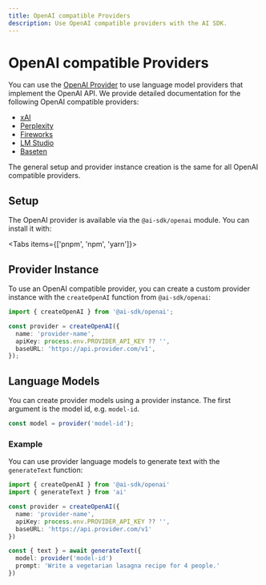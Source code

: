 ```yaml
---
title: OpenAI compatible Providers
description: Use OpenAI compatible providers with the AI SDK.
---
```


# OpenAI compatible Providers

You can use the [OpenAI Provider](/providers/ai-sdk-providers/openai) to use language model providers that implement the OpenAI API.
We provide detailed documentation for the following OpenAI compatible providers:

- [xAI](/providers/openai-compatible-providers/xai)
- [Perplexity](/providers/openai-compatible-providers/perplexity)
- [Fireworks](/providers/openai-compatible-providers/fireworks)
- [LM Studio](/providers/openai-compatible-providers/lmstudio)
- [Baseten](/providers/openai-compatible-providers/baseten)

The general setup and provider instance creation is the same for all OpenAI compatible providers.

## Setup

The OpenAI provider is available via the `@ai-sdk/openai` module. You can install it with:

<Tabs items={['pnpm', 'npm', 'yarn']}>
  <Tab>
    <Snippet text="pnpm add @ai-sdk/openai" dark />
  </Tab>
  <Tab>
    <Snippet text="npm install @ai-sdk/openai" dark />
  </Tab>
  <Tab>
    <Snippet text="yarn add @ai-sdk/openai" dark />
  </Tab>
</Tabs>

## Provider Instance

To use an OpenAI compatible provider, you can create a custom provider instance with the `createOpenAI` function from `@ai-sdk/openai`:

```ts
import { createOpenAI } from '@ai-sdk/openai';

const provider = createOpenAI({
  name: 'provider-name',
  apiKey: process.env.PROVIDER_API_KEY ?? '',
  baseURL: 'https://api.provider.com/v1',
});
```

## Language Models

You can create provider models using a provider instance.
The first argument is the model id, e.g. `model-id`.

```ts
const model = provider('model-id');
```

### Example

You can use provider language models to generate text with the `generateText` function:

```ts
import { createOpenAI } from '@ai-sdk/openai'
import { generateText } from 'ai'

const provider = createOpenAI({
  name: 'provider-name',
  apiKey: process.env.PROVIDER_API_KEY ?? '',
  baseURL: 'https://api.provider.com/v1'
})

const { text } = await generateText({
  model: provider('model-id')
  prompt: 'Write a vegetarian lasagna recipe for 4 people.'
})
```
